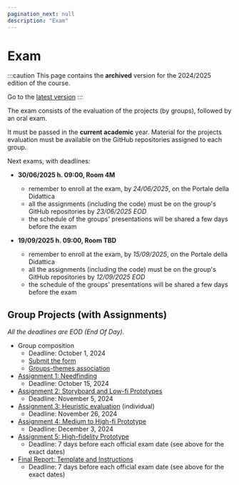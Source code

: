 ```yaml
---
pagination_next: null
description: "Exam"
---
```


# Exam

:::caution
This page contains the __archived__ version for the 2024/2025 edition of the course.

Go to the [latest version](/teaching/02jsk-hci)
::: 

The exam consists of the evaluation of the projects (by groups), followed by an oral exam.

It must be passed in the **current academic** year. Material for the projects evaluation must be available on the GitHub repositories assigned to each group.

Next exams, with deadlines:

- **30/06/2025 h. 09:00, Room 4M**
  - remember to enroll at the exam, by *24/06/2025*, on the Portale della Didattica
  - all the assignments (including the code) must be on the group's GitHub repositories by *23/06/2025 EOD*
  - the schedule of the groups' presentations will be shared a few days before the exam

- **19/09/2025 h. 09:00, Room TBD**
  - remember to enroll at the exam, by *15/09/2025*, on the Portale della Didattica
  - all the assignments (including the code) must be on the group's GitHub repositories by *12/09/2025 EOD*
  - the schedule of the groups' presentations will be shared a few days before the exam

## Group Projects (with Assignments)

*All the deadlines are EOD (End Of Day).*

- Group composition
  - Deadline: October 1, 2024
  - [Submit the form](https://forms.gle/sdGcaqZb4pFMUS85A)
  - [Groups-themes association](https://docs.google.com/spreadsheets/d/1Dy1eRAqTnAiC7KKlKHLXzW0pStL0kbwSZ34NvKwtSZs)
- [Assignment 1: Needfinding](https://polito-hci-2024.github.io/materials/assignments/A1-needfinding.pdf)
  - Deadline: October 15, 2024
- [Assignment 2: Storyboard and Low-fi Prototypes](https://polito-hci-2024.github.io/materials/assignments/A2-storyboard-paper-prototypes.pdf)
  - Deadline: November 5, 2024
- [Assignment 3: Heuristic evaluation](https://polito-hci-2024.github.io/materials/assignments/A3-heuristic-evaluation.pdf) (individual)
  - Deadline: November 26, 2024
- [Assignment 4: Medium to High-fi Prototype](https://polito-hci-2024.github.io/materials/assignments/A4-mid-to-hi-fidelity.pdf)
  - Deadline: December 3, 2024
- [Assignment 5: High-fidelity Prototype](https://polito-hci-2024.github.io/materials/assignments/A5-high-fidelity-prototype.pdf)
  - Deadline: 7 days before each official exam date (see above for the exact dates)
- [Final Report: Template and Instructions](https://polito-hci-2024.github.io/materials/assignments/final-report-instructions.pdf)
  - Deadline: 7 days before each official exam date (see above for the exact dates)
